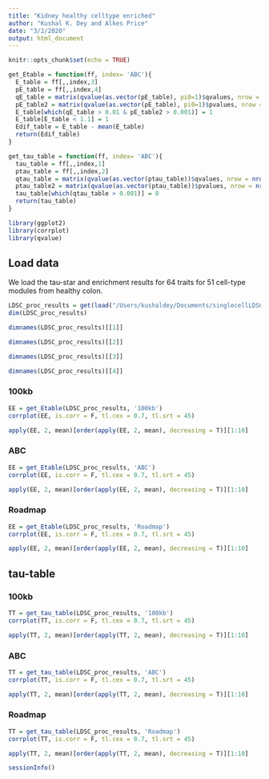 ```yaml
---
title: "Kidney healthy celltype enriched"
author: "Kushal K. Dey and Alkes Price"
date: "3/2/2020"
output: html_document
---
```


```r
knitr::opts_chunk$set(echo = TRUE)
```

```r
get_Etable = function(ff, index= 'ABC'){
  E_table = ff[,,index,3]
  pE_table = ff[,,index,4]
  qE_table = matrix(qvalue(as.vector(pE_table), pi0=1)$qvalues, nrow = nrow(E_table), ncol = ncol(E_table))
  pE_table2 = matrix(qvalue(as.vector(pE_table), pi0=1)$pvalues, nrow = nrow(E_table), ncol = ncol(E_table))
  E_table[which(qE_table > 0.01 & pE_table2 > 0.001)] = 1 
  E_table[E_table < 1.1] = 1
  Edif_table = E_table - mean(E_table)
  return(Edif_table)
}
```

```r
get_tau_table = function(ff, index= 'ABC'){
  tau_table = ff[,,index,1]
  ptau_table = ff[,,index,2]
  qtau_table = matrix(qvalue(as.vector(ptau_table))$qvalues, nrow = nrow(tau_table), ncol = ncol(tau_table))
  ptau_table2 = matrix(qvalue(as.vector(ptau_table))$pvalues, nrow = nrow(tau_table), ncol = ncol(tau_table))
  tau_table[which(qtau_table > 0.001)] = 0
  return(tau_table)
}
```


```r
library(ggplot2)
library(corrplot)
library(qvalue)
```

## Load data

We load the tau-star and enrichment results for 64 traits for 51 cell-type modules from healthy colon.

```r
LDSC_proc_results = get(load("/Users/kushaldey/Documents/singlecellLDSC/output/healthy_celltype_enriched_kidney_output_Mar1_2020.rda"))
dim(LDSC_proc_results)
```

```r
dimnames(LDSC_proc_results)[[1]]
```

```r
dimnames(LDSC_proc_results)[[2]]
```


```r
dimnames(LDSC_proc_results)[[3]]
```

```r
dimnames(LDSC_proc_results)[[4]]
```


### 100kb 

```r
EE = get_Etable(LDSC_proc_results, '100kb')
corrplot(EE, is.corr = F, tl.cex = 0.7, tl.srt = 45)
```

```r
apply(EE, 2, mean)[order(apply(EE, 2, mean), decreasing = T)][1:10]
```

### ABC

```r
EE = get_Etable(LDSC_proc_results, 'ABC')
corrplot(EE, is.corr = F, tl.cex = 0.7, tl.srt = 45)
```

```r
apply(EE, 2, mean)[order(apply(EE, 2, mean), decreasing = T)][1:10]
```


### Roadmap

```r
EE = get_Etable(LDSC_proc_results, 'Roadmap')
corrplot(EE, is.corr = F, tl.cex = 0.7, tl.srt = 45)
```

```r
apply(EE, 2, mean)[order(apply(EE, 2, mean), decreasing = T)][1:10]
```

## tau-table

### 100kb 

```r
TT = get_tau_table(LDSC_proc_results, '100kb')
corrplot(TT, is.corr = F, tl.cex = 0.7, tl.srt = 45)
```

```r
apply(TT, 2, mean)[order(apply(TT, 2, mean), decreasing = T)][1:10]
```


### ABC

```r
TT = get_tau_table(LDSC_proc_results, 'ABC')
corrplot(TT, is.corr = F, tl.cex = 0.7, tl.srt = 45)
```

```r
apply(TT, 2, mean)[order(apply(TT, 2, mean), decreasing = T)][1:10]
```

### Roadmap

```r
TT = get_tau_table(LDSC_proc_results, 'Roadmap')
corrplot(TT, is.corr = F, tl.cex = 0.7, tl.srt = 45)
```

```r
apply(TT, 2, mean)[order(apply(TT, 2, mean), decreasing = T)][1:10]
```

```r
sessionInfo()
```



